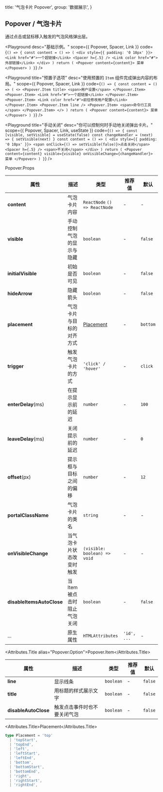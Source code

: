 
  title: '气泡卡片 Popover',
  group: '数据展示',
}

## Popover / 气泡卡片

通过点击或鼠标移入触发的气泡风格弹出层。

<Playground
  desc="基础示例。"
  scope={{ Popover, Spacer, Link }}
  code={`
() => {
  const content = () => (
    <div style={{ padding: '0 10px' }}>
      <Link href="#">一个超链接</Link>
      <Spacer h={.5} />
      <Link color href="#">外部链接</Link>
    </div>
  )
  return (
    <Popover content={content}>
      菜单
    </Popover>
  )
}
`}
/>

<Playground
  title="预置子选项"
  desc="使用预置的 `Item` 组件完成弹出内容的布局。"
  scope={{ Popover, Spacer, Link }}
  code={`
() => {
  const content = () => (
    <>
      <Popover.Item title>
        <span>用户设置</span>
      </Popover.Item>
      <Popover.Item>
        <Link href="#">一个超链接</Link>
      </Popover.Item>
      <Popover.Item>
        <Link color href="#">前往修改用户配置</Link>
      </Popover.Item>
      <Popover.Item line />
      <Popover.Item>
        <span>命令行工具</span>
      </Popover.Item>
    </>
  )
  return (
    <Popover content={content}>
      菜单
    </Popover>
  )
}
`}
/>

<Playground
  title="手动关闭"
  desc="你可以控制何时手动地关闭弹出卡片。"
  scope={{ Popover, Spacer, Link, useState }}
  code={`
() => {
  const [visible, setVisible] = useState(false)
  const changeHandler = (next) => {
    setVisible(next)
  }
  const content = () => (
    <div style={{ padding: '0 10px' }}>
      <span onClick={() => setVisible(false)}>点击关闭</span>
      <Spacer h={.5} />
      <span>不关闭</span>
    </div>
  )
  return (
    <Popover content={content} visible={visible}
      onVisibleChange={changeHandler}>
      菜单
    </Popover>
  )
}
`}
/>

<Attributes edit="/pages/zh-cn/components/popover.mdx">
<Attributes.Title>Popover.Props</Attributes.Title>

| 属性                      | 描述                         | 类型                          | 推荐值      | 默认     |
| ------------------------- | ---------------------------- | ----------------------------- | ----------- | -------- |
| **content**               | 气泡卡片内容                 | `ReactNode` `() => ReactNode` | -           | -        |
| **visible**               | 手动控制气泡的显示与隐藏     | `boolean`                     | -           | `false`  |
| **initialVisible**        | 初始是否可见                 | `boolean`                     | -           | `false`  |
| **hideArrow**             | 隐藏箭头                     | `boolean`                     | -           | `false`  |
| **placement**             | 气泡卡片与目标的对齐方式     | [Placement](#placement)       | -           | `bottom` |
| **trigger**               | 触发气泡卡片的方式           | `'click' / 'hover'`           | -           | `click`  |
| **enterDelay**(ms)        | 在提示显示前的延迟           | `number`                      | -           | `100`    |
| **leaveDelay**(ms)        | 关闭提示前的延迟             | `number`                      | -           | `0`      |
| **offset**(px)            | 提示框与目标之间的偏移       | `number`                      | -           | `12`     |
| **portalClassName**       | 气泡卡片的类名               | `string`                      | -           | -        |
| **onVisibleChange**       | 当气泡卡片状态改变时触发     | `(visible: boolean) => void`  | -           | -        |
| **disableItemsAutoClose** | 当 Item 被点击时阻止气泡关闭 | `boolean`                     | -           | `false`  |
| ...                       | 原生属性                     | `HTMLAttributes`              | `'id', ...` | -        |

<Attributes.Title alias="Popover.Option">Popover.Item</Attributes.Title>

| 属性                 | 描述                         | 类型      | 推荐值 | 默认    |
| -------------------- | ---------------------------- | --------- | ------ | ------- |
| **line**             | 显示线条                     | `boolean` | -      | `false` |
| **title**            | 用标题的样式展示文字         | `boolean` | -      | `false` |
| **disableAutoClose** | 触发点击事件时也不要关闭气泡 | `boolean` | -      | `false` |

<Attributes.Title>Placement</Attributes.Title>

```ts
type Placement = 'top'
  | 'topStart',
  | 'topEnd',
  | 'left',
  | 'leftStart',
  | 'leftEnd',
  | 'bottom',
  | 'bottomStart',
  | 'bottomEnd',
  | 'right',
  | 'rightStart',
  | 'rightEnd',
```

</Attributes>

